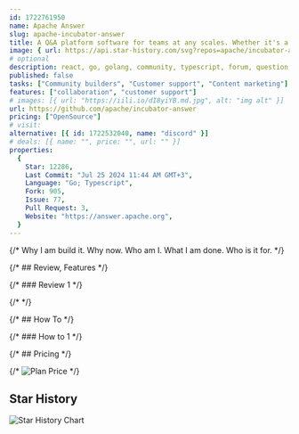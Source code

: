 ```yaml
---
id: 1722761950
name: Apache Answer
slug: apache-incubator-answer
title: A Q&A platform software for teams at any scales. Whether it's a community forum, help center, or knowledge management platform, you can always count on Apache Answer.
image: { url: https://api.star-history.com/svg?repos=apache/incubator-answer }
# optional
description: react, go, golang, community, typescript, forum, question, hacktoberfest, q-and-a,  ,
published: false
tasks: ["Community builders", "Customer support", "Content marketing"]
features: ["collaboration", "customer support"]
# images: [{ url: "https://iili.io/dI8yiYB.md.jpg", alt: "img alt" }]
url: https://github.com/apache/incubator-answer
pricing: ["OpenSource"]
# visit:
alternative: [{ id: 1722532040, name: "discord" }]
# deals: [{ name: "", price: "", url: "" }]
properties:
  {
    Star: 12286,
    Last Commit: "Jul 25 2024 11:44 AM GMT+3",
    Language: "Go; Typescript",
    Fork: 905,
    Issue: 77,
    Pull Request: 3,
    Website: "https://answer.apache.org",
  }
---
```


{/* Why I am build it. Why now. Who am I. What I am done. Who is it for. */}

{/* ## Review, Features */}

{/* ### Review 1 */}

{/* <DetailYoutube videoId="" startTime={0} /> */}

{/* ## How To */}

{/* ### How to 1 */}

{/* ## Pricing */}

{/* <Img src="" alt="Plan Price" /> */}

## Star History

![Star History Chart](https://api.star-history.com/svg?repos=apache/incubator-answer)
